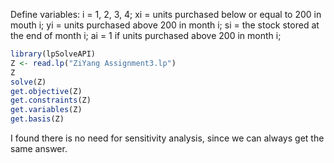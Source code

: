 Define variables:
i = 1, 2, 3, 4;
xi = units purchased below or equal to 200 in mouth i;
yi = units purchased above 200 in month i;
si = the stock stored at the end of month i;
ai = 1 if units purchased above 200 in month i;

```{r}
library(lpSolveAPI)
Z <- read.lp("ZiYang Assignment3.lp")
Z
solve(Z)
get.objective(Z)
get.constraints(Z)
get.variables(Z)
get.basis(Z)
```

I found there is no need for sensitivity analysis, since we can always get the same answer. 

